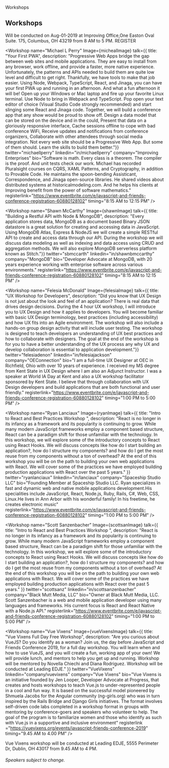 

<Hidden as="h1">Workshops</Hidden>
<Card>

## Workshops 

<Text my={10}>
Will be conducted on Aug-01-2019 at Improving Office,One Easton Oval Suite. 175, Columbus, OH 43219 from 8 AM to 5 PM.
</Text>
</Card>
<Flex flexDirection="row" flexWrap="wrap" alignItems="center" justifyContent="center" style={{ padding: "2rem", width: "" }}>
<ButtonLink
            href="https://www.eventbrite.com/e/javascript-and-friends-conference-registration-60880128102"
            alignSelf="center"
            mr={40}
            target="_blank" rel="noopener noreferrer"
          >
            REGISTER
          </ButtonLink>   
</Flex>
<Flex flexDirection="row" flexWrap="wrap" alignItems="center" justifyContent="center" style={{ padding: "2rem", width: "" }}>

<Workshop name="Michael L Perry" Image={michealImage} talk={{ title: "Your First PWA", 
description: "Progressive Web Apps bridge the gap between web sites and mobile applications. They are easy to install from any browser, work offline, and provide a faster, more native experience. Unfortunately, the patterns and APIs needed to build them are quite low level and difficult to get right. Thankfully, we have tools to make that job easier. Using Node, Webpack, TypeScript, React, and Jinaga, you can have your first PWA up and running in an afternoon. And what a fun afternoon it will be! Open up your Windows or Mac laptop and fire up your favorite Linux terminal. Use Node to bring in Webpack and TypeScript. Pop open your text editor of choice (Visual Studio Code strongly recommended) and start slinging some React and Jinaga code. Together, we will build a conference app that any show would be proud to show off. Design a data model that can be stored on the device and in the could, Present that data on a gloriously responsive interface, Cache sessions offline to cope with bad conference WiFi, Receive updates and notifications from conference organizers, Collaborate with other attendees through social media integration. Not every web site should be a Progressive Web App. But some of them should. Learn the skills to build them better."}} 
twitter="michaellperry" 
linkedin="in/michaellperry" 
company="Improving Enterprises" 
bio="Software is math. Every class is a theorem. The compiler is the proof. And unit tests check our work. Michael has recorded Pluralsight courses on CQRS, XAML Patterns, and Cryptography, in addition to Provable Code. He maintains the spoon-bending Assisticant, Correspondence, and Jinaga open-source libraries. He shared videos about distributed systems at historicalmodeling.com. And he helps his clients at Improving benefit from the power of software mathematics."
registerlink="https://www.eventbrite.com/e/javascript-and-friends-conference-registration-60880128102"
timing="8:15 AM to 12:15 PM"
/> 

<Workshop name="Shawn McCarthy" Image={shawnImage} talk={{ title: "Building a Restful API with Node & MongoDB", 
description: "Every application stores data, MongoDB as a document based Binary JSON datastore is a great solution for creating and accessing data in JavaScript. Using MongoDB Atlas, Express & NodeJS we will create a simple RESTful API to create and access data through our API. During the workshop we will discuss data modeling as well as indexing and data access using CRUD and aggregation methods.  We will also explore MongoDB serverless platform known as Stitch."}} 
twitter="sbmccarth" 
linkedin="in/shawnbmccarthy" 
company="MongoDB" 
bio="Developer Advocate at MongoDB, with 20 years experience working with enterprise software across various environments."
registerlink="https://www.eventbrite.com/e/javascript-and-friends-conference-registration-60880128102"
timing="8:15 AM to 12:15 PM"
/> 


<Workshop name="Felesia McDonald" Image={felesiaImage} talk={{ title: "UX Workshop for Developers", 
description: "Did you know that UX Design is not just about the look and feel of an application? There is real data that drives design decisions. During the 4 hour UX workshop, I will introduce you to UX Design and how it applies to developers. You will become familiar with basic UX Design terminology, best practices (including accessibility) and how UX fits into an Agile environment. The workshop will also include a hands-on group design activity that will include user testing. The workshop is designed to teach developers an understanding of UX best practices and how to collaborate with designers. The goal at the end of the workshop is for you to have a better understanding of the UX process any why UX and develop collaboration is essential to application development."}} 
twitter="felesiadenon" 
linkedin="in/felesiajackson" 
company="OEConnection" 
bio="I am a full-time UX Designer at OEC in Richfield, Ohio with over 10 years of experience. I received my MS degree from Kent State in UX Design where I am also an Adjunct Instructor. I was a speaker at World IA Day at Kent and also a UX workshop facilitator sponsored by Kent State. I believe that through collaboration with UX Design developers and build applications that are both functional and user friendly."
registerlink="https://www.eventbrite.com/e/javascript-and-friends-conference-registration-60880128102"
 timing="1:00 PM to 5:00 PM"
 /> 

<Workshop name="Ryan Lanciaux" Image={ryanImage} talk={{ title: "Intro to React and Best Practices Workshop ", 
description: "React is no longer in its infancy as a framework and its popularity is continuing to grow.  While many modern JavaScript frameworks employ a component based structure, React can be a paradigm shift for those unfamiliar with the technology. In this workshop, we will explore some of the introductory concepts to React using React Hooks. We will discuss concepts like how do I start building an application?, how do I structure my components? and how do I get the most reuse from my components without a ton of overhead? At the end of this workshop you will be on the path to building your own web applications with React.  We will cover some of the practices we have employed building production applications with React over the past 5 years." }} 
twitter="ryanlanciaux" 
linkedin="in/lanciaux" 
company="Spaceship Studio LLC" 
bio="Founding Member at Spaceship Studio LLC. Ryan specializes in fast and dynamic web and native mobile applications development.His specialities include JavaScript, React, Node.js, Ruby, Rails, C#, Web, CSS, Linux.He lives in Ann Arbor with his wonderful family! In his freetime, he creates electronic music"
registerlink="https://www.eventbrite.com/e/javascript-and-friends-conference-registration-60880128102"
timing="1:00 PM to 5:00 PM"
 /> 

<Workshop name="Scott Sanzenbacher" Image={scottsanImage} talk={{ title: "Intro to React and Best Practices Workshop ", 
description: "React is no longer in its infancy as a framework and its popularity is continuing to grow.  While many modern JavaScript frameworks employ a component based structure, React can be a paradigm shift for those unfamiliar with the technology. In this workshop, we will explore some of the introductory concepts to React using React Hooks. We will discuss concepts like how do I start building an application?, how do I structure my components? and how do I get the most reuse from my components without a ton of overhead? At the end of this workshop you will be on the path to building your own web applications with React.  We will cover some of the practices we have employed building production applications with React over the past 5 years." }} 
twitter="scottsanz" 
linkedin="in/scottsanzenbacher" 
company="Black Mutt Media, LLC" 
bio="Owner at Black Mutt Media, LLC. Scott Sanzenbacher is a web and mobile application developer using many languages and frameworks. His current focus is React and React Native with a Node.js API."
registerlink="https://www.eventbrite.com/e/javascript-and-friends-conference-registration-60880128102"
timing="1:00 PM to 5:00 PM"
/> 

<Workshop name="Vue Vixens" Image={vueVixensImage} talk={{ title: "Vue Vixens Full Day Free Workshop", 
description: "Are you curious about VueJS? Do you identify as a woman? Join us, the day before JavaScript and Friends Conference 2019, for a full day workshop. You will learn when and how to use VueJS, and you will create a fun, working app of your own! We will provide lunch, and mentors to help you get up and running. Workshop will be mentored by Novella Chiechi and Diana Rodriguez. Workshop will be conducted at Leading EDJE." }} 
twitter="VueVixens" 
linkedin="company/vuevixens" 
company="Vue Vixens" 
bio="Vue Vixens is an initiative founded by Jen Looper, Developer Advocate at Progress, that creates and hosts workshops to teach Vue.js to under-represented people in a cool and fun way. It is based on the successful model pioneered by Shmuela Jacobs for the Angular community (ng-girls.org) who was in turn inspired by the Rails Bridge and Django Girls initiatives. The format involves self-driven code labs completed in a workshop format in groups with mentoring by conference-goers and speakers who volunteer to help. The goal of the program is to familiarize women and those who identify as such with Vue.js in a supportive and inclusive environment"
registerlink ="https://vuevixens.org/events/javascript-friends-conference-2019"
timing="9.45 AM to 4.00 PM"
 /> 

</Flex>
<Card>
<Text my={10}>
Vue Vixens workshop will be conducted at Leading EDJE, 5555 Perimeter Dr, Dublin, OH 43017 from 9.45 AM to 4 PM.
</Text>

###### Speakers subject to change.

</Card>




